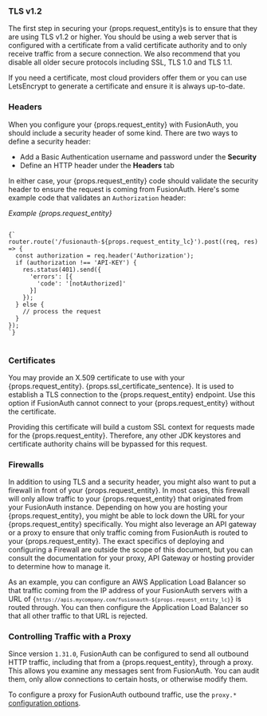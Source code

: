 ---
---
### TLS v1.2
The first step in securing your {props.request_entity}s is to ensure that they are using TLS v1.2 or higher. You should be using a web server that is configured with a certificate from a valid certificate authority and to only receive traffic from a secure connection. We also recommend that you disable all older secure protocols including SSL, TLS 1.0 and TLS 1.1.

If you need a certificate, most cloud providers offer them or you can use LetsEncrypt to generate a certificate and ensure it is always up-to-date.

### Headers
When you configure your {props.request_entity} with FusionAuth, you should include a security header of some kind. There are two ways to define a security header:
* Add a Basic Authentication username and password under the **Security**
* Define an HTTP header under the **Headers** tab

In either case, your {props.request_entity} code should validate the security header to ensure the request is coming from FusionAuth. Here's some example code that validates an `Authorization` header:

*Example {props.request_entity}*
<pre>
<code>
{`
router.route('/fusionauth-${props.request_entity_lc}').post((req, res) => {
  const authorization = req.header('Authorization');
  if (authorization !== 'API-KEY') {
    res.status(401).send({
      'errors': [{
        'code': '[notAuthorized]'
      }]
    });
  } else {
    // process the request 
  }
});
`}
</code>
</pre>

### Certificates
You may provide an X.509 certificate to use with your {props.request_entity}. {props.ssl_certificate_sentence}. It is used to establish a TLS connection to the {props.request_entity} endpoint. Use this option if FusionAuth cannot connect to your {props.request_entity} without the certificate.

Providing this certificate will build a custom SSL context for requests made for the {props.request_entity}. Therefore, any other JDK keystores and certificate authority chains will be bypassed for this request. 

### Firewalls
In addition to using TLS and a security header, you might also want to put a firewall in front of your {props.request_entity}. In most cases, this firewall will only allow traffic to your {props.request_entity} that originated from your FusionAuth instance. Depending on how you are hosting your {props.request_entity}, you might be able to lock down the URL for your {props.request_entity} specifically. You might also leverage an API gateway or a proxy to ensure that only traffic coming from FusionAuth is routed to your {props.request_entity}. The exact specifics of deploying and configuring a Firewall are outside the scope of this document, but you can consult the documentation for your proxy, API Gateway or hosting provider to determine how to manage it.

As an example, you can configure an AWS Application Load Balancer so that traffic coming from the IP address of your FusionAuth servers with a URL of <code>{`https://apis.mycompany.com/fusionauth-${props.request_entity_lc}`}</code> is routed through. You can then configure the Application Load Balancer so that all other traffic to that URL is rejected.

### Controlling Traffic with a Proxy

Since version `1.31.0`, FusionAuth can be configured to send all outbound HTTP traffic, including that from a {props.request_entity}, through a proxy. This allows you examine any messages sent from FusionAuth. You can audit them, only allow connections to certain hosts, or otherwise modify them.

To configure a proxy for FusionAuth outbound traffic, use the `proxy.*` [configuration options](/docs/reference/configuration).

